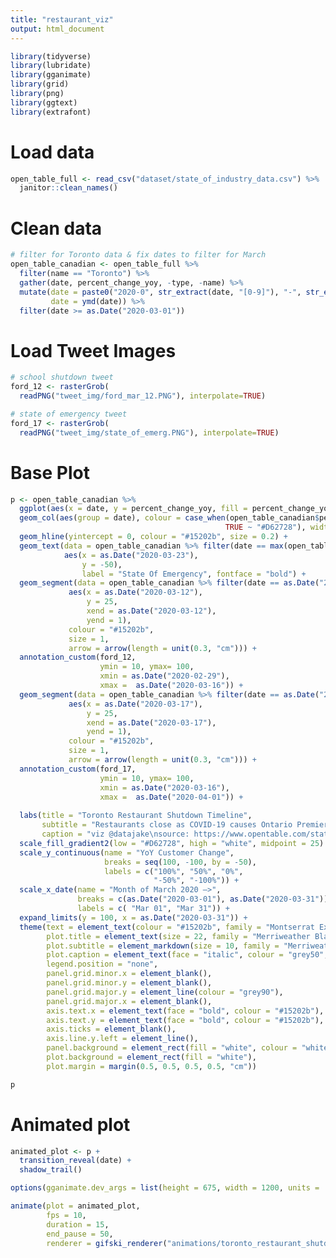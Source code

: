 ```yaml
---
title: "restaurant_viz"
output: html_document
---
```


```r
library(tidyverse)
library(lubridate)
library(gganimate)
library(grid)
library(png)
library(ggtext)
library(extrafont)
```

# Load data

```r
open_table_full <- read_csv("dataset/state_of_industry_data.csv") %>%
  janitor::clean_names()
```

# Clean data

```r
# filter for Toronto data & fix dates to filter for March
open_table_canadian <- open_table_full %>%
  filter(name == "Toronto") %>% 
  gather(date, percent_change_yoy, -type, -name) %>%
  mutate(date = paste0("2020-0", str_extract(date, "[0-9]"), "-", str_extract(date, "[0-9]{2}")),
         date = ymd(date)) %>%
  filter(date >= as.Date("2020-03-01"))
```

# Load Tweet Images

```r
# school shutdown tweet
ford_12 <- rasterGrob(
  readPNG("tweet_img/ford_mar_12.PNG"), interpolate=TRUE)

# state of emergency tweet
ford_17 <- rasterGrob(
  readPNG("tweet_img/state_of_emerg.PNG"), interpolate=TRUE)
```

# Base Plot

```r
p <- open_table_canadian %>%
  ggplot(aes(x = date, y = percent_change_yoy, fill = percent_change_yoy)) +
  geom_col(aes(group = date), colour = case_when(open_table_canadian$percent_change_yoy != -100 ~ "black",
                                                TRUE ~ "#D62728"), width = 1) +
  geom_hline(yintercept = 0, colour = "#15202b", size = 0.2) +
  geom_text(data = open_table_canadian %>% filter(date == max(open_table_canadian$date)),
            aes(x = as.Date("2020-03-23"),
                y = -50),
                label = "State Of Emergency", fontface = "bold") +
  geom_segment(data = open_table_canadian %>% filter(date == as.Date("2020-03-12")), 
             aes(x = as.Date("2020-03-12"), 
                 y = 25, 
                 xend = as.Date("2020-03-12"), 
                 yend = 1), 
             colour = "#15202b", 
             size = 1, 
             arrow = arrow(length = unit(0.3, "cm"))) +
  annotation_custom(ford_12, 
                    ymin = 10, ymax= 100,
                    xmin = as.Date("2020-02-29"), 
                    xmax =  as.Date("2020-03-16")) +
  geom_segment(data = open_table_canadian %>% filter(date == as.Date("2020-03-17")), 
             aes(x = as.Date("2020-03-17"), 
                 y = 25, 
                 xend = as.Date("2020-03-17"), 
                 yend = 1), 
             colour = "#15202b", 
             size = 1, 
             arrow = arrow(length = unit(0.3, "cm"))) +
  annotation_custom(ford_17, 
                    ymin = 10, ymax= 100,
                    xmin = as.Date("2020-03-16"), 
                    xmax =  as.Date("2020-04-01")) +
  
  labs(title = "Toronto Restaurant Shutdown Timeline",
       subtitle = "Restaurants close as COVID-19 causes Ontario Premier Doug Ford to declare <b style='color:#D62728'>State of Emergency</b>.<br>Shown below is Toronto's year-over-year change in seated customers at restaurants via OpenTable.",
       caption = "viz @datajake\nsource: https://www.opentable.com/state-of-industry") +
  scale_fill_gradient2(low = "#D62728", high = "white", midpoint = 25) +
  scale_y_continuous(name = "YoY Customer Change",
                     breaks = seq(100, -100, by = -50),
                     labels = c("100%", "50%", "0%", 
                                "-50%", "-100%")) +
  scale_x_date(name = "Month of March 2020 —>",
               breaks = c(as.Date("2020-03-01"), as.Date("2020-03-31")),
               labels = c( "Mar 01", "Mar 31")) +
  expand_limits(y = 100, x = as.Date("2020-03-31")) +
  theme(text = element_text(colour = "#15202b", family = "Montserrat ExtraBold"),
        plot.title = element_text(size = 22, family = "Merriweather Black", hjust = 0.5),
        plot.subtitle = element_markdown(size = 10, family = "Merriweather Black", hjust = 0.5),
        plot.caption = element_text(face = "italic", colour = "grey50", family = "Merriweather Black"),
        legend.position = "none",
        panel.grid.minor.x = element_blank(),
        panel.grid.minor.y = element_blank(),
        panel.grid.major.y = element_line(colour = "grey90"),
        panel.grid.major.x = element_blank(),
        axis.text.x = element_text(face = "bold", colour = "#15202b"),
        axis.text.y = element_text(face = "bold", colour = "#15202b"),
        axis.ticks = element_blank(),
        axis.line.y.left = element_line(),
        panel.background = element_rect(fill = "white", colour = "white"),
        plot.background = element_rect(fill = "white"),
        plot.margin = margin(0.5, 0.5, 0.5, 0.5, "cm"))

p
```

# Animated plot

```r
animated_plot <- p +
  transition_reveal(date) +
  shadow_trail()

options(gganimate.dev_args = list(height = 675, width = 1200, units = 'in', type = "cairo", res = 320))

animate(plot = animated_plot,
        fps = 10,
        duration = 15,
        end_pause = 50,
        renderer = gifski_renderer("animations/toronto_restaurant_shutdown.gif"))
```
